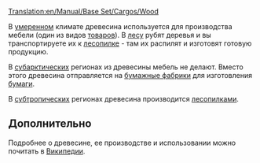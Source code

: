 [[Translation:en/Manual/Base Set/Cargos/Wood]]

{{ru/Manual/Base Set/Cargos/Груз|
|груз=Древесина
|изображение=en/Manual/Base Set/Cargos/Wood.png
|производит=[[en/Manual/Base Set/Industries/Forest|Лес]] ([[ru/Manual/Климат#umerennyi|Умеренный]], [[ru/Manual/Климат#subarkticheskii|Субарктический]]), <br/>[[ru/Manual/Base Set/Industries/Лесопилка|Лесопилка]] ([[ru/Manual/Климат#subtropicheskii|Субтропический]])
|принимает=[[ru/Manual/Base Set/Industries/Лесопилка|Лесопилка]] (Умеренный), <br/>[[en/Manual/Base Set/Industries/Paper Mill|Бумажная фабрика]] (Субарктический), <br>[[ru/Manual/Base Set/Industries/Завод|Завод]] (Субтропический)
}}

В [[ru/Manual/Климат#umerennyi|умеренном]] климате древесина используется для производства мебели (один из видов [[ru/Manual/Base Set/Cargos/Товары|товаров]]). В [[en/Manual/Base Set/Industries/Forest|лесу]] рубят деревья и вы транспортируете их к [[ru/Manual/Base Set/Industries/Лесопилка|лесопилке]] - там их распилят и изготовят готовую продукцию.

В [[ru/Manual/Климат#subarkticheskii|субарктических]] регионах из древесины мебель не делают. Вместо этого древесина отправляется на [[en/Manual/Base Set/Industries/Paper Mill|бумажные фабрики]] для изготовления [[ru/Manual/Base Set/Cargos/Бумага|бумаги]].

В [[ru/Manual/Климат#subtropicheskii|субтропических]] регионах древесина производится [[ru/Manual/Base Set/Industries/Лесопилка|лесопилками]].

==Дополнительно==
Подробнее о древесине, ее производстве и использовании можно почитать в [https://www.wikipedia.org/wiki/ru:Древесина Википедии].